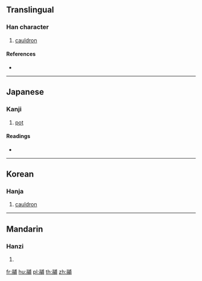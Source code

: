 {{character info/new}}
==Translingual==

===Han character===
{{Han char|rn=193|rad=鬲|as=07|sn=17|four=|canj=MBIJB}}

# [[cauldron]]

====References====
* {{Han ref|kx=1459.180|dkj=45690|dj=1992.010|hdz=74588.160|uh=9B34|ud=39732}}

----

==Japanese==

===Kanji===
{{ja-kanji|grade=|rs=鬲07}}

# [[pot]]

====Readings====
* {{ja-readings|on=[[ふ]] (fu), [[ぶ]] (bu), [[れき]] (reki), [[りゃく]] (ryaku)|kun=[[かま]] (kama)}}

----

==Korean==

===Hanja===
{{ko-hanja|hangeul=부|rv=bu|mr=pu}}

# [[cauldron]]

----

==Mandarin==

===Hanzi===
{{cmn-hanzi|pin=[[fǔ]] ([[fu3]])|wg=fu<sup>3</sup>}}

# {{defn|lang=cmn|sort=鬲07}}

[[fr:鬴]]
[[hu:鬴]]
[[pl:鬴]]
[[th:鬴]]
[[zh:鬴]]